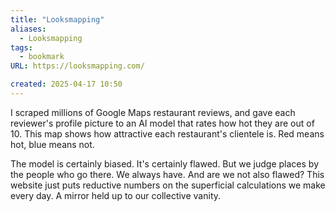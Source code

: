 ```yaml
---
title: "Looksmapping"
aliases:
  - Looksmapping
tags:
  - bookmark
URL: https://looksmapping.com/

created: 2025-04-17 10:50
---
```




I scraped millions of Google Maps restaurant reviews, and gave each reviewer's profile picture to an AI model that rates how hot they are out of 10. This map shows how attractive each restaurant's clientele is. Red means hot, blue means not.

The model is certainly biased. It's certainly flawed. But we judge places by the people who go there. We always have. And are we not also flawed? This website just puts reductive numbers on the superficial calculations we make every day. A mirror held up to our collective vanity.